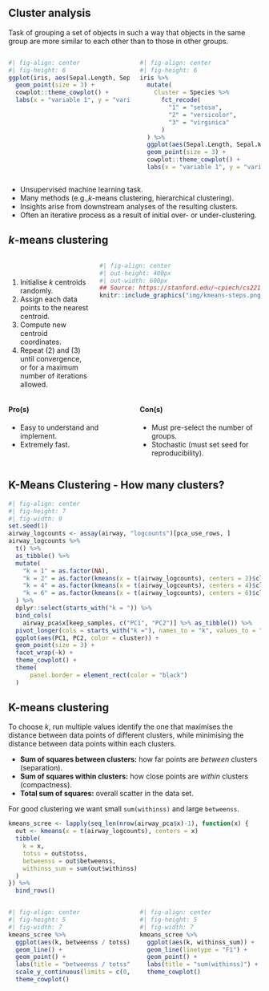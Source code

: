 ## Cluster analysis

Task of grouping a set of objects in such a way that objects in the same group are more similar to each other than to those in other groups.

:::: {.columns}

::: {.column width="50%"}
```r
#| fig-align: center
#| fig-height: 6
ggplot(iris, aes(Sepal.Length, Sepal.Width)) +
  geom_point(size = 3) +
  cowplot::theme_cowplot() +
  labs(x = "variable 1", y = "variable 2")
```
:::

::: {.column width="50%"}
```r
#| fig-align: center
#| fig-height: 6
iris %>% 
  mutate(
    Cluster = Species %>% 
      fct_recode(
        "1" = "setosa",
        "2" = "versicolor",
        "3" = "virginica"
      )
  ) %>% 
  ggplot(aes(Sepal.Length, Sepal.Width, color = Cluster)) +
  geom_point(size = 3) +
  cowplot::theme_cowplot() +
  labs(x = "variable 1", y = "variable 2")
```
:::

::::

- Unsupervised machine learning task.
- Many methods (e.g.,$k$-means clustering, hierarchical clustering).
- Insights arise from downstream analyses of the resulting clusters.
- Often an iterative process as a result of initial over- or under-clustering.

## $k$-means clustering

:::: {.columns}

::: {.column width="33%"}

<br/>

1. Initialise $k$ centroids randomly.
2. Assign each data points to the nearest centroid.
3. Compute new centroid coordinates.
4. Repeat (2) and (3) until convergence, or for a maximum number of iterations allowed.
:::

::: {.column width="66%"}
```r
#| fig-align: center
#| out-height: 400px
#| out-width: 600px
## Source: https://stanford.edu/~cpiech/cs221/handouts/kmeans.html
knitr::include_graphics("img/kmeans-steps.png")
```

:::

::::

:::: {.columns}

::: {.column width="50%"}
#### Pro(s)

- Easy to understand and implement.
- Extremely fast.
:::

::: {.column width="50%"}
#### Con(s)

- Must pre-select the number of groups.
- Stochastic (must set seed for reproducibility).
:::

::::

## K-Means Clustering - How many clusters?

```r
#| fig-align: center
#| fig-height: 7
#| fig-width: 9
set.seed(1)
airway_logcounts <- assay(airway, "logcounts")[pca_use_rows, ]
airway_logcounts %>%
  t() %>% 
  as_tibble() %>% 
  mutate(
    "k = 1" = as.factor(NA),
    "k = 2" = as.factor(kmeans(x = t(airway_logcounts), centers = 2)$cluster),
    "k = 4" = as.factor(kmeans(x = t(airway_logcounts), centers = 4)$cluster),
    "k = 6" = as.factor(kmeans(x = t(airway_logcounts), centers = 6)$cluster)
  ) %>% 
  dplyr::select(starts_with("k = ")) %>% 
  bind_cols(
    airway_pca$x[keep_samples, c("PC1", "PC2")] %>% as_tibble()) %>% 
  pivot_longer(cols = starts_with("k ="), names_to = "k", values_to = "cluster") %>% 
  ggplot(aes(PC1, PC2, color = cluster)) +
  geom_point(size = 3) +
  facet_wrap(~k) +
  theme_cowplot() +
  theme(
      panel.border = element_rect(color = "black")
  )
```

## K-means clustering

To choose $k$, run multiple values identify the one that
maximises the distance between data points of different clusters,
while minimising the distance between data points within each clusters.

- **Sum of squares between clusters:** how far points are _between_ clusters (separation).
- **Sum of squares within clusters:** how close points are _within_ clusters (compactness).
- **Total sum of squares:** overall scatter in the data set.

For good clustering we want small `sum(withinss)` and large `betweenss`.

```r
kmeans_scree <- lapply(seq_len(nrow(airway_pca$x)-1), function(x) {
  out <- kmeans(x = t(airway_logcounts), centers = x)
  tibble(
    k = x,
    totss = out$totss,
    betweenss = out$betweenss,
    withinss_sum = sum(out$withinss)
  )
}) %>% 
  bind_rows()
```

:::: {.columns}

::: {.column width="50%"}
```r
#| fig-align: center
#| fig-height: 5
#| fig-width: 7
kmeans_scree %>% 
  ggplot(aes(k, betweenss / totss)) +
  geom_line() +
  geom_point() +
  labs(title = "betweenss / totss") +
  scale_y_continuous(limits = c(0, 1)) +
  theme_cowplot()
```
:::

::: {.column width="50%"}
```r
#| fig-align: center
#| fig-height: 5
#| fig-width: 7
kmeans_scree %>% 
  ggplot(aes(k, withinss_sum)) +
  geom_line(linetype = "F1") +
  geom_point() +
  labs(title = "sum(withinss)") +
  theme_cowplot()
```
:::

::::

